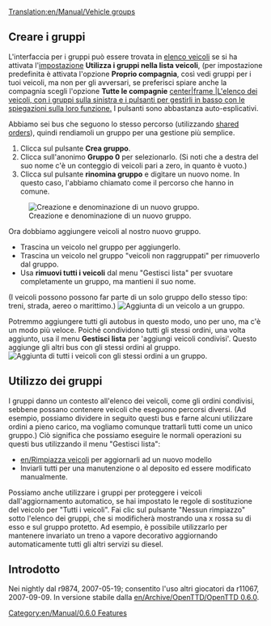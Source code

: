 [[Translation:en/Manual/Vehicle groups]]
{{it/Manual/Tutorial}}
== Creare i gruppi ==
{{en/Note|Un veicolo può appartenere ad un solo gruppo alla volta}}

L'interfaccia per i gruppi può essere trovata in [[en/Elenco dei veicoli|elenco veicoli]] se si ha attivata l'[[en/Impostazioni avanzate|impostazione]] '''Utilizza i gruppi nella lista veicoli''', (per impostazione predefinita è attivata l'opzione '''Proprio compagnia ''', così vedi gruppi per i tuoi veicoli, ma non per gli avversari, se preferisci spiare anche la compagnia scegli l'opzione '''Tutte le compagnie'''
[[File:en/Groups-ungrouped.png|center|frame |L'elenco dei veicoli, con i gruppi sulla sinistra e i pulsanti per gestirli in basso con le spiegazioni sulla loro funzione.]]
I pulsanti sono abbastanza auto-esplicativi.

Abbiamo sei bus che seguono lo stesso percorso (utilizzando [[en/Manual/Orders#shared-orders-2|shared orders]]), quindi rendiamoli un gruppo per una gestione più semplice.
# Clicca sul pulsante '''Crea gruppo'''.
# Clicca sull'anonimo '''Gruppo 0''' per selezionarlo. (Si noti che a destra del suo nome c'è un conteggio di veicoli pari a zero, in quanto è vuoto.)
# Clicca sul pulsante '''rinomina gruppo''' e digitare un nuovo nome. In questo caso, l'abbiamo chiamato come il percorso che hanno in comune.
[[File:en/Manual/Groups-newname.png|center|frame|Creazione e denominazione di un nuovo gruppo.]]

Ora dobbiamo aggiungere veicoli al nostro nuovo gruppo.
* Trascina un veicolo nel gruppo per aggiungerlo.
* Trascina un veicolo nel gruppo "veicoli non raggruppati" per rimuoverlo dal gruppo.
* Usa '''rimuovi tutti i veicoli''' dal menu "Gestisci lista" per svuotare completamente un gruppo, ma mantieni il suo nome.
(I veicoli possono possono far parte di un solo gruppo dello stesso tipo: treni, strada, aereo o marittimo.)
[[File:en/Manual/Groups-dragbus.png|center|frame|Aggiunta di un veicolo a un gruppo.]]

Potremmo aggiungere tutti gli autobus in questo modo, uno per uno, ma c'è un modo più veloce.
Poiché condividono tutti gli stessi ordini, una volta aggiunto, usa il menu '''Gestisci lista''' per 'aggiungi veicoli condivisi'.
Questo aggiunge gli altri bus con gli stessi ordini al gruppo.
[[File:en/Groups-addshared.png|center|frame|Aggiunta di tutti i veicoli con gli stessi ordini a un gruppo.]]

== Utilizzo dei gruppi ==
I gruppi danno un contesto all'elenco dei veicoli, come gli ordini condivisi, sebbene possano contenere veicoli che eseguono percorsi diversi.
(Ad esempio, possiamo dividere in seguito questi bus e farne alcuni utilizzare ordini a pieno carico, ma vogliamo comunque trattarli tutti come un unico gruppo.)
Ciò significa che possiamo eseguire le normali operazioni su questi bus utilizzando il menu "Gestisci lista":
* [[en/Rimpiazza veicoli]] per aggiornarli ad un nuovo modello
* Inviarli tutti per una manutenzione o al deposito ed essere modificato manualmente.

Possiamo anche utilizzare i gruppi per proteggere i veicoli dall'aggiornamento automatico, se hai impostato le regole di sostituzione del veicolo per "Tutti i veicoli".
Fai clic sul pulsante "Nessun rimpiazzo" sotto l'elenco dei gruppi, che si modificherà mostrando una x rossa su di esso e sul gruppo protetto.
Ad esempio, è possibile utilizzarlo per mantenere invariato un treno a vapore decorativo aggiornando automaticamente tutti gli altri servizi su diesel.

== Introdotto ==
Nei nightly dal r9874, 2007-05-19; consentito l'uso altri giocatori da r11067, 2007-09-09. In versione stabile dalla [[en/Archive/OpenTTD/OpenTTD 0.6.0]].

[[Category:en/Manual/0.6.0 Features]]